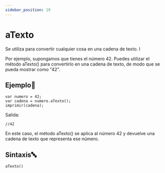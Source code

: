 ```yaml
---
sidebar_position: 19
---
```


# aTexto
Se utiliza para convertir cualquier cosa en una cadena de texto. I

Por ejemplo, supongamos que tienes el número 42. Puedes utilizar el método aTexto() para convertirlo en una cadena de texto, de modo que se pueda mostrar como "42".

## Ejemplo📝

```dummy
var numero = 42;
var cadena = numero.aTexto();
imprimir(cadena);
```
Salida:
```dummy
//42
```
En este caso, el método aTexto() se aplica al número 42 y devuelve una cadena de texto que representa ese número.

## Sintaxis🔤

```dummy
aTexto()
```